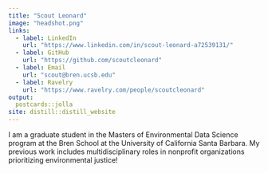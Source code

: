 ```yaml
---
title: "Scout Leonard"
image: "headshot.png"
links:
  - label: LinkedIn
    url: "https://www.linkedin.com/in/scout-leonard-a72539131/"
  - label: GitHub
    url: "https://github.com/scoutcleonard"
  - label: Email
    url: "scout@bren.ucsb.edu"
  - label: Ravelry
    url: "https://www.ravelry.com/people/scoutcleonard" 
output:
  postcards::jolla
site: distill::distill_website
---
```

 
I am a  graduate student in the Masters of Environmental Data Science program at the Bren School at the University of California Santa Barbara. My previous work includes multidisciplinary roles in nonprofit organizations prioritizing environmental justice! 
